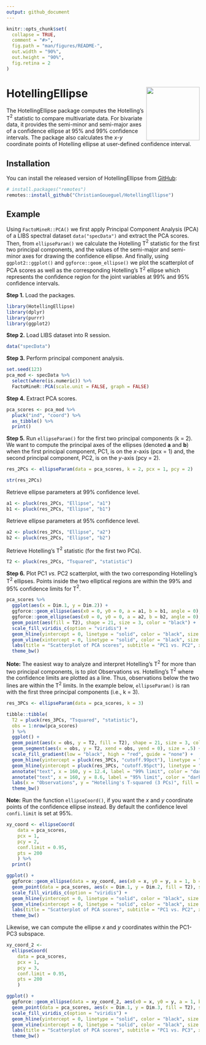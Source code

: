 ```yaml
---
output: github_document
---
```


<!-- README.md is generated from README.Rmd. Please edit that file -->

```r
knitr::opts_chunk$set(
  collapse = TRUE,
  comment = "#>",
  fig.path = "man/figures/README-",
  out.width = "90%",
  out.height = "90%",
  fig.retina = 2
)
```

<!-- badges: start -->
# HotellingEllipse <img src='man/figures/logo.png' align="right" height="139" />
<!-- badges: end -->

The HotellingEllipse package computes the Hotelling’s T$^2$ statistic to compare multivariate data. For bivariate data, it provides the semi-minor and semi-major axes of a confidence ellipse at 95% and 99% confidence intervals. The package also calculates the *x*-*y* coordinate points of Hotelling ellipse at user-defined confidence interval.

## Installation

You can install the released version of HotellingEllipse from [GitHub](https://github.com/):

``` r
# install.packages("remotes")
remotes::install_github("ChristianGoueguel/HotellingEllipse")
```
## Example

Using `FactoMineR::PCA()` we first apply Principal Component Analysis (PCA) of a LIBS spectral dataset `data("specData")` and extract the PCA scores. Then, from `ellipseParam()` we calculate the Hotelling T$^2$ statistic for the first two principal components, and the values of the semi-major and semi-minor axes for drawing the confidence ellipse. And finally, using `ggplot2::ggplot()` and `ggforce::geom_ellipse()` we plot the scatterplot of PCA scores as well as the corresponding Hotelling's T$^2$ ellipse which represents the confidence region for the joint variables at 99% and 95% confidence intervals.

**Step 1.** Load the packages.

```r
library(HotellingEllipse)
library(dplyr)
library(purrr)
library(ggplot2)
```

**Step 2.** Load LIBS dataset into R session.

```r
data("specData")
```

**Step 3.** Perform principal component analysis.

```r
set.seed(123)
pca_mod <- specData %>%
  select(where(is.numeric)) %>%
  FactoMineR::PCA(scale.unit = FALSE, graph = FALSE)
```

**Step 4.** Extract PCA scores.

```r
pca_scores <- pca_mod %>%
  pluck("ind", "coord") %>%
  as_tibble() %>%
  print()
```

**Step 5.** Run `ellipseParam()` for the first two principal components (k = 2). We want to compute the principal axes of the ellipses (denoted **a** and **b**) when the first principal component, PC1, is on the *x*-axis (pcx = 1) and, the second principal component, PC2, is on the *y*-axis (pcy = 2).

```r
res_2PCs <- ellipseParam(data = pca_scores, k = 2, pcx = 1, pcy = 2)
```

```r
str(res_2PCs)
```

Retrieve ellipse parameters at 99% confidence level.

```r
a1 <- pluck(res_2PCs, "Ellipse", "a1")
b1 <- pluck(res_2PCs, "Ellipse", "b1")
```

Retrieve ellipse parameters at 95% confidence level.

```r
a2 <- pluck(res_2PCs, "Ellipse", "a2")
b2 <- pluck(res_2PCs, "Ellipse", "b2")
```

Retrieve Hotelling's T$^2$ statistic (for the first two PCs).

```r
T2 <- pluck(res_2PCs, "Tsquared", "statistic")
```

**Step 6.** Plot PC1 *vs.* PC2 scatterplot, with the two corresponding Hotelling's T$^2$ ellipses. Points inside the two elliptical regions are within the 99% and 95% confidence limits for T$^2$.

```r
pca_scores %>%
  ggplot(aes(x = Dim.1, y = Dim.2)) +
  ggforce::geom_ellipse(aes(x0 = 0, y0 = 0, a = a1, b = b1, angle = 0), size = .5, linetype = "dotted") + 
  ggforce::geom_ellipse(aes(x0 = 0, y0 = 0, a = a2, b = b2, angle = 0), size = .5, linetype = "dashed") +
  geom_point(aes(fill = T2), shape = 21, size = 3, color = "black") +
  scale_fill_viridis_c(option = "viridis") +
  geom_hline(yintercept = 0, linetype = "solid", color = "black", size = .2) +
  geom_vline(xintercept = 0, linetype = "solid", color = "black", size = .2) +
  labs(title = "Scatterplot of PCA scores", subtitle = "PC1 vs. PC2", x = "PC1", y = "PC2", fill = "T2 stats", caption = "Figure 1") +
  theme_bw()
```

**Note:** The easiest way to analyze and interpret Hotelling's T$^2$ for more than two principal components, is to plot Observations *vs.* Hotelling's T$^2$ where the confidence limits are plotted as a line. Thus, observations below the two lines are within the T$^2$ limits. In the example below, `ellipseParam()` is ran with the first three principal components (i.e., k = 3).

```r
res_3PCs <- ellipseParam(data = pca_scores, k = 3)
```

```r
tibble::tibble(
  T2 = pluck(res_3PCs, "Tsquared", "statistic"), 
  obs = 1:nrow(pca_scores)
  ) %>%
  ggplot() +
  geom_point(aes(x = obs, y = T2, fill = T2), shape = 21, size = 3, color = "black") +
  geom_segment(aes(x = obs, y = T2, xend = obs, yend = 0), size = .5) +
  scale_fill_gradient(low = "black", high = "red", guide = "none") +
  geom_hline(yintercept = pluck(res_3PCs, "cutoff.99pct"), linetype = "dashed", color = "darkred", size = .5) +
  geom_hline(yintercept = pluck(res_3PCs, "cutoff.95pct"), linetype = "dashed", color = "darkblue", size = .5) +
  annotate("text", x = 160, y = 12.4, label = "99% limit", color = "darkred") +
  annotate("text", x = 160, y = 8.6, label = "95% limit", color = "darkblue") +
  labs(x = "Observations", y = "Hotelling's T-squared (3 PCs)", fill = "T2 stats", caption = "Figure 2") +
  theme_bw()
```

**Note:** Run the function `ellipseCoord()`, if you want the *x* and *y* coordinate points of the confidence ellipse instead. By default the confidence level `confi.limit` is set at 95%.

```r
xy_coord <- ellipseCoord(
    data = pca_scores, 
    pcx = 1, 
    pcy = 2, 
    conf.limit = 0.95, 
    pts = 200
    ) %>%
  print()
```

```r
ggplot() +
  ggforce::geom_ellipse(data = xy_coord, aes(x0 = x, y0 = y, a = 1, b = 1, angle = 0), size = .5, linetype = "dashed") +
  geom_point(data = pca_scores, aes(x = Dim.1, y = Dim.2, fill = T2), shape = 21, size = 3, color = "black") +
  scale_fill_viridis_c(option = "viridis") +
  geom_hline(yintercept = 0, linetype = "solid", color = "black", size = .2) +
  geom_vline(xintercept = 0, linetype = "solid", color = "black", size = .2) +
  labs(title = "Scatterplot of PCA scores", subtitle = "PC1 vs. PC2", x = "PC1", y = "PC2", fill = "T2 stats", caption = "Figure 3") +
  theme_bw()
```

Likewise, we can compute the ellipse *x* and *y* coordinates within the PC1-PC3 subspace.

```r
xy_coord_2 <- 
  ellipseCoord(
    data = pca_scores, 
    pcx = 1, 
    pcy = 3, 
    conf.limit = 0.95, 
    pts = 200
    )
```

```r
ggplot() +
  ggforce::geom_ellipse(data = xy_coord_2, aes(x0 = x, y0 = y, a = 1, b = 1, angle = 0), size = .5, linetype = "dashed") +
  geom_point(data = pca_scores, aes(x = Dim.1, y = Dim.3, fill = T2), shape = 21, size = 3, color = "black") +
  scale_fill_viridis_c(option = "viridis") +
  geom_hline(yintercept = 0, linetype = "solid", color = "black", size = .2) +
  geom_vline(xintercept = 0, linetype = "solid", color = "black", size = .2) +
  labs(title = "Scatterplot of PCA scores", subtitle = "PC1 vs. PC3", x = "PC1", y = "PC3", fill = "T2 stats", caption = "Figure 4") +
  theme_bw()
```

